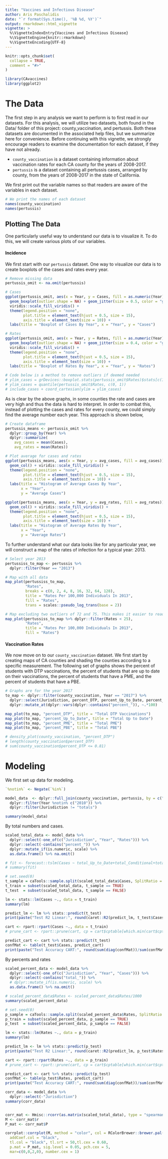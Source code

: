 ```yaml
---
title: "Vaccines and Infectious Disease"
author: Aris Paschalidis
date: "`r format(Sys.time(), '%B %d, %Y')`"
output: rmarkdown::html_vignette
vignette: >
  %\VignetteIndexEntry{Vaccines and Infectious Disease}
  %\VignetteEngine{knitr::rmarkdown}
  %\VignetteEncoding{UTF-8}
---
```


```r
knitr::opts_chunk$set(
  collapse = TRUE,
  comment = "#>"
)
```

```r
library(CAvaccines)
library(ggplot2)
```

# The Data
The first step in any analysis we want to perform is to first read in our 
datasets. For this analysis, we will utilize two datasets, both found in the 
Data/ folder of this project: county_vaccination, and pertussis. Both these 
datasets are documented in the associated help files, but we summarize here for
convenience. Before continuing with this vignette, we strongly encourage readers
to examine the documentation for each dataset, if they have not already.

* `county_vaccination` is a dataset containing information about vaccination rates
for each CA county for the years of 2008-2017.
* `pertussis` is a dataset containing all pertussis cases, arranged by county, from
the years of 2008-2017 in the state of California.

We first print out the variable names so that readers are aware of the variables
in each dataset.

```r
# We print the names of each dataset
names(county_vaccination)
names(pertussis)
```

## Plotting The Data

One particularly useful way to understand our data is to visualize it. To do 
this, we will create various plots of our variables. 

#### Incidence
We first start with our `pertussis` dataset. One way to visualize our data is
to create boxplots of the cases and rates every year.

```r
# Remove missing data
pertussis_omit <- na.omit(pertussis)

# Cases
ggplot(pertussis_omit, aes(x = Year, y = Cases, fill = as.numeric(Year))) + 
  geom_boxplot(outlier.shape = NA) + geom_jitter(size = 0.5, color = "gray40") +
  viridis::scale_fill_viridis() +
  theme(legend.position = "none",
        plot.title = element_text(hjust = 0.5, size = 15),
        axis.title = element_text(size = 10)) +
  labs(title = "Boxplot of Cases By Year", x = "Year", y = "Cases")

# Rates
ggplot(pertussis_omit, aes(x = Year, y = Rates, fill = as.numeric(Year))) + 
  geom_boxplot(outlier.shape = NA) + geom_jitter(size = 0.4, color = "gray40") +
  viridis::scale_fill_viridis() +
  theme(legend.position = "none",
        plot.title = element_text(hjust = 0.5, size = 15),
        axis.title = element_text(size = 10)) +
  labs(title = "Boxplot of Rates By Year", x = "Year", y = "Rates")

# Code below is a method to remove outliers if deemed needed
# ylim_cases = grDevices::boxplot.stats(pertussis_omit$Rates)$stats[c(1, 5)]
# ylim_cases = quantile(pertussis_omit$Rates, c(0, 1))
# include_cases + coord_cartesian(ylim = ylim_cases)
```

As is clear by the above graphs, in some counties the rate and cases are very
high and thus the data is hard to interpret. In order to combat this, instead
of plotting the cases and rates for every county, we could simply find the 
average number each year. This approach is shown below, 

```r
# Create dataframe
pertussis_means <- pertussis_omit %>% 
  dplyr::group_by(Year) %>% 
  dplyr::summarize(
    avg_cases = mean(Cases), 
    avg_rates = mean(Rates))

# Plot average for cases and rates
ggplot(pertussis_means, aes(x = Year, y = avg_cases, fill = avg_cases)) + 
  geom_col() + viridis::scale_fill_viridis() +
  theme(legend.position = "none",
        plot.title = element_text(hjust = 0.5, size = 15),
        axis.title = element_text(size = 10)) +
  labs(title = "Histogram of Average Cases By Year", 
       x = "Year", 
       y = "Average Cases")

ggplot(pertussis_means, aes(x = Year, y = avg_rates, fill = avg_rates)) +
  geom_col() + viridis::scale_fill_viridis() + 
  theme(legend.position = "none",
        plot.title = element_text(hjust = 0.5, size = 15),
        axis.title = element_text(size = 10)) +
  labs(title = "Histogram of Average Rates By Year", 
       x = "Year", 
       y = "Average Rates")
```

To further understand what our data looks like for any particular year, we will
construct a map of the rates of infection for a typical year: 2013.

```r
# Select year 2013
pertussiss_to_map <- pertussis %>% 
  dplyr::filter(Year == "2013") 

# Map with all data
map_plot(pertussiss_to_map,
         "Rates",
         breaks = c(0, 2, 4, 8, 16, 32, 64, 128),
         title = "Rates Per 100,000 Individuals In 2013",
         fill = "Rates",
         trans = scales::pseudo_log_trans(base = 2))

# Map excluding two outliers of 72 and 75. This makes it easier to read
map_plot(pertussiss_to_map %>% dplyr::filter(Rates < 25), 
         "Rates", 
         title = "Rates Per 100,000 Individuals In 2013",
         fill = "Rates")
```

#### Vaccination Rates

We now move on to our `county_vaccination` dataset. We first start by creating 
maps of CA counties and shading the counties according to a specific 
measurement. The following set of graphs shows the percent of students with DTP 
vaccinations, the percent of students that are up to date on their vaccinations,
the percent of students that have a PME, and the percent of students that have 
a PBE.

```r
# Graphs are for the year 2017
to_map <- dplyr::filter(county_vaccination, Year == "2017") %>%
  dplyr::select(Jurisdiction, percent_DTP, percent_Up_to_Date, percent_PME, percent_PBE) %>%
  dplyr::mutate_at(dplyr::vars(dplyr::contains("percent_")), ~.*100)

map_plot(to_map, "percent_DTP", title = "Total DTP Vaccinations")
map_plot(to_map, "percent_Up_to_Date", title = "Total Up to Date")
map_plot(to_map, "percent_PME", title = "Total PME")
map_plot(to_map, "percent_PBE", title = "Total PBE")

# density_plot(county_vaccination, "percent_DTP")
# length(county_vaccination$percent_DTP)
# sum(county_vaccination$percent_DTP <= 0.81)
```

# Modeling
We first set up data for modeling.
```r
`%notin%` <- Negate(`%in%`)

model_data  <- dplyr::full_join(county_vaccination, pertussis, by = c("Jurisdiction", "Year")) %>% 
  dplyr::filter(Year %notin% c("2010")) %>%
  dplyr::filter(Jurisdiction != "totals")

summary(model_data)
```

By total numbers and cases.
```r
scaled_total_data <- model_data %>% 
  dplyr::select(-one_of(c("Jurisdiction", "Year", "Rates"))) %>%
  dplyr::select(-contains("percent_")) %>%
  dplyr::mutate_if(is.numeric, scale) %>% 
  as.data.frame() %>% na.omit()

# fit <- forecast::tslm(Cases ~ total_Up_to_Date+total_Conditional+total_PME+total_PBE+total_DTP+total_Polio+total_MMR+total_HepB+total_Var+trend, data=ts(scaled_total_data))
# summary(fit)

# set.seed(0)
t_sample = caTools::sample.split(scaled_total_data$Cases, SplitRatio = 0.7)
t_train = subset(scaled_total_data, t_sample == TRUE)
t_test  = subset(scaled_total_data, t_sample == FALSE)

lm <- stats::lm(Cases ~., data = t_train)
summary(lm)

predict_lm <- lm %>% stats::predict(t_test)
print(paste("Test R2 Linear:", round(caret::R2(predict_lm, t_test$Cases), 4)))

cart <- rpart::rpart(Cases ~., data = t_train)
# prune_cart <- rpart::prune(cart, cp = cart$cptable[which.min(cart$cptable[,"xerror"]),"CP"])

predict_cart <- cart %>% stats::predict(t_test)
confMat <- table(t_test$Cases, predict_cart)
print(paste("Test Accuracy CART:", round(sum(diag(confMat))/sum(confMat), 4)))
```

By percents and rates
```r
scaled_percent_data <- model_data %>% 
  dplyr::select(-one_of(c("Jurisdiction", "Year", "Cases"))) %>%
  dplyr::select(-contains("total_")) %>%
  # dplyr::mutate_if(is.numeric, scale) %>%
  as.data.frame() %>% na.omit()

# scaled_percent_data$Rates <- scaled_percent_data$Rates/1000
summary(scaled_percent_data)

# set.seed(0)
p_sample = caTools::sample.split(scaled_percent_data$Rates, SplitRatio = 0.8)
p_train = subset(scaled_percent_data, p_sample == TRUE)
p_test  = subset(scaled_percent_data, p_sample == FALSE)

lm <- stats::lm(Rates ~., data = p_train)
summary(lm)

predict_lm <- lm %>% stats::predict(p_test)
print(paste("Test R2 Linear:", round(caret::R2(predict_lm, p_test$Rates), 4)))

cart <- rpart::rpart(Rates ~., data = p_train)
# prune_cart <- rpart::prune(cart, cp = cart$cptable[which.min(cart$cptable[,"xerror"]),"CP"])

predict_cart <- cart %>% stats::predict(p_test)
confMat <- table(p_test$Rates, predict_cart)
print(paste("Test Accuracy CART:", round(sum(diag(confMat))/sum(confMat), 4)))
```


```r
corr_data <- model_data %>% 
  dplyr::select(-"Jurisdiction")
summary(corr_data)


corr_mat <- Hmisc::rcorr(as.matrix(scaled_total_data), type = "spearman")
M <- corr_mat$r
P_mat <- corr_mat$P

corrplot::corrplot(M, method = "color", col = RColorBrewer::brewer.pal(n=8, name="PuBu"),
  addCoef.col = "black",
  tl.col = "black", tl.srt = 50,tl.cex = 0.60,
  p.mat = P_mat, sig.level = 0.05, pch.cex = 5,
  mar=c(0,0,2,0), number.cex = 1)
```




